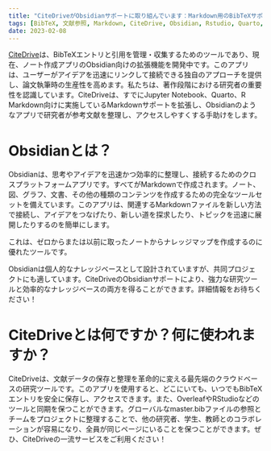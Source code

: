 ```yaml
---
title: "CiteDriveがObsidianサポートに取り組んでいます：Markdown用のBibTeXサポートを拡張"
tags: [BibTeX, 文献参照, Markdown, CiteDrive, Obsidian, Rstudio, Quarto, R Markdown, ノート]
date: 2023-02-08
---
```



[CiteDrive](https://www.citedrive.com/)は、BibTeXエントリと引用を管理・収集するためのツールであり、現在、ノート作成アプリのObsidian向けの拡張機能を開発中です。このアプリは、ユーザーがアイデアを迅速にリンクして接続できる独自のアプローチを提供し、論文執筆時の生産性を高めます。私たちは、著作段階における研究者の重要性を認識しています。CiteDriveは、すでにJupyter Notebook、Quarto、R Markdown向けに実施しているMarkdownサポートを拡張し、Obsidianのようなアプリで研究者が参考文献を整理し、アクセスしやすくする手助けをします。


<CiteDrive /> 

# Obsidianとは？
Obsidianは、思考やアイデアを迅速かつ効率的に整理し、接続するためのクロスプラットフォームアプリです。すべてがMarkdownで作成されます。ノート、図、グラフ、文書、その他の種類のコンテンツを作成するための完全なツールセットを備えています。このアプリは、関連するMarkdownファイルを新しい方法で接続し、アイデアをつなげたり、新しい道を探求したり、トピックを迅速に展開したりするのを簡単にします。

これは、ゼロからまたは以前に取ったノートからナレッジマップを作成するのに優れたツールです。

Obsidianは個人的なナレッジベースとして設計されていますが、共同プロジェクトにも適しています。CiteDriveのObsidianサポートにより、強力な研究ツールと効率的なナレッジベースの両方を得ることができます。詳細情報をお待ちください！

# CiteDriveとは何ですか？何に使われますか？
CiteDriveは、文献データの保存と整理を革命的に変える最先端のクラウドベースの研究ツールです。このアプリを使用すると、どこにいても、いつでもBibTeXエントリを安全に保存し、アクセスできます。また、OverleafやRStudioなどのツールと同期を保つことができます。グローバルなmaster.bibファイルの参照とチームをプロジェクトに整理することで、他の研究者、学生、教師とのコラボレーションが容易になり、全員が同じページにいることを保つことができます。ぜひ、CiteDriveの一流サービスをご利用ください！
